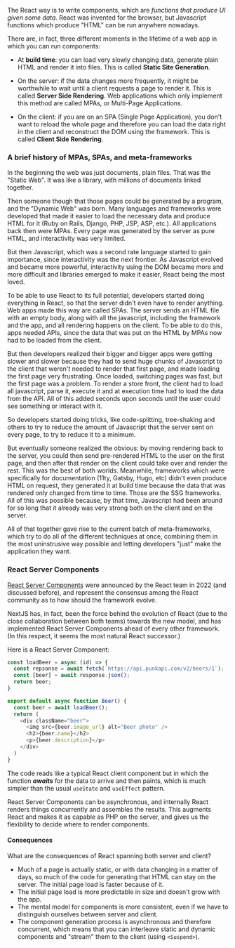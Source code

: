 
The React way is to write components, which are _functions that produce UI given some data_. React was invented for the browser, but Javascript functions which produce "HTML" can be run anywhere nowadays.

There are, in fact, three different moments in the lifetime of a web app in which you can run components:

- At **build time**: you can load very slowly changing data, generate plain HTML and render it into files. This is called **Static Site Generation**.

- On the server: if the data changes more frequently, it might be worthwhile to wait until a client requests a page to render it. This is called **Server Side Rendering**. Web applications which only implement this method are called MPAs, or Multi-Page Applications.

- On the client: if you are on an SPA (Single Page Application), you don't want to reload the whole page and therefore you can load the data right in the client and reconstruct the DOM using the framework. This is called **Client Side Rendering**.

### A brief history of MPAs, SPAs, and meta-frameworks

In the beginning the web was just documents, plain files. That was the "Static Web". It was like a library, with millions of documents linked together.

Then someone though that those pages could be generated by a program, and the "Dynamic Web" was born. Many languages and frameworks were developed that made it easier to load the necessary data and produce HTML for it (Ruby on Rails, Django, PHP, JSP, ASP, etc.). All applications back then were MPAs. Every page was generated by the server as pure HTML, and interactivity was very limited.

But then Javascript, which was a second rate language started to gain importance, since interactivity was the next frontier. As Javascript evolved and became more powerful, interactivity using the DOM became more and more difficult and libraries emerged to make it easier, React being the most loved.

To be able to use React to its full potential, developers started doing everything in React, so that the server didn't even have to render anything. Web apps made this way are called SPAs. The server sends an HTML file with an empty body, along with all the javascript, including the framework and the app, and all rendering happens on the client. To be able to do this, apps needed APIs, since the data that was put on the HTML by MPAs now had to be loaded from the client.

But then developers realized their bigger and bigger apps were getting slower and slower because they had to send huge chunks of Javascript to the client that weren't needed to render that first page, and made loading the first page very frustrating. Once loaded, switching pages was fast, but the first page was a problem. To render a store front, the client had to load all javascript, parse it, execute it and at execution time had to load the data from the API. All of this added seconds upon seconds until the user could see something or interact with it.

So developers started doing tricks, like code-splitting, tree-shaking and others to try to reduce the amount of Javascript that the server sent on every page, to try to reduce it to a minimum.

But eventually someone realized the obvious: by moving rendering back to the server, you could then send pre-rendered HTML to the user on the first page, and then after that render on the client could take over and render the rest. This was the best of both worlds. Meanwhile, frameworks which were specifically for documentation (11ty, Gatsby, Hugo, etc) didn't even produce HTML on request, they generated it at build time because the data that was rendered only changed from time to time. Those are the SSG frameworks. All of this was possible because, by that time, Javascript had been around for so long that it already was very strong both on the client and on the server.

All of that together gave rise to the current batch of meta-frameworks, which try to do all of the different techniques at once, combining them in the most uninstrusive way possible and letting developers "just" make the application they want.

### React Server Components

[React Server Components](https://react.dev/blog/2023/03/22/react-labs-what-we-have-been-working-on-march-2023#react-server-components) were announced by the React team in 2022 (and discussed before), and represent the consensus among the React community as to how should the framework evolve.

NextJS has, in fact, been the force behind the evolution of React (due to the close collaboration between both teams) towards the new model, and has implemented React Server Components ahead of every other framework. (In this respect, it seems the most natural React successor.)

Here is a React Server Component:

```typescript
const loadBeer = async (id) => {
  const repsonse = await fetch(`https://api.punkapi.com/v2/beers/1`);
  const [beer] = await response.json();
  return beer;
}

export default async function Beer() {
  const beer = await loadBeer();
  return (
    <div className="beer">
      <img src={beer.image_url} alt="Beer photo" />
      <h2>{beer.name}</h2>
      <p>{beer.description}</p>
    </div>
  )
}
```

The code reads like a typical React client component but in which the function **_awaits_** for the data to arrive and then paints, which is much simpler than the usual `useState` and `useEffect` pattern. 

React Server Components can be asynchronous, and internally React renders things concurrently and assembles the results. This augments React and makes it as capable as PHP on the server, and gives us the flexibility to decide where to render components.

#### Consequences

What are the consequences of React spanning both server and client?
- Much of a page is actually static, or with data changing in a matter of days, so much of the code for generating that HTML can stay on the server. The initial page load is faster because of it.
- The initial page load is more predictable in size and doesn't grow with the app.
- The mental model for components is more consistent, even if we have to distinguish ourselves between server and client.
- The component generation process is asynchronous and therefore concurrent, which means that you can interleave static and dynamic components and "stream" them to the client (using `<Suspend>`).





